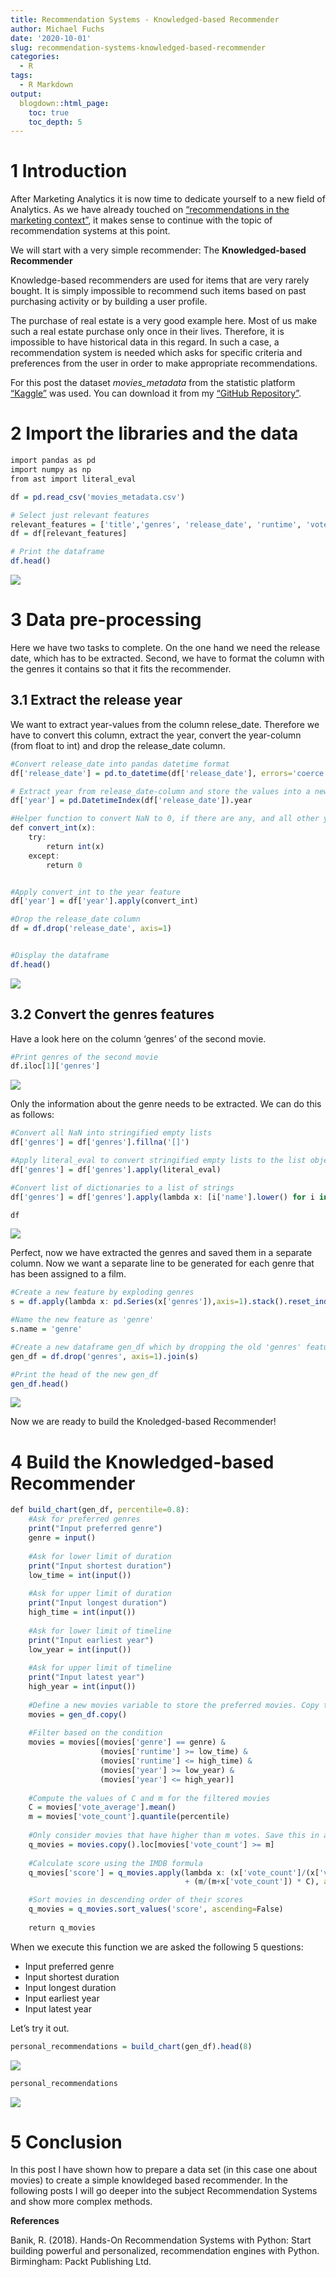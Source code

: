 ```yaml
---
title: Recommendation Systems - Knowledged-based Recommender
author: Michael Fuchs
date: '2020-10-01'
slug: recommendation-systems-knowledged-based-recommender
categories:
  - R
tags:
  - R Markdown
output:
  blogdown::html_page:
    toc: true
    toc_depth: 5
---
```


 


# 1 Introduction

After Marketing Analytics it is now time to dedicate yourself to a new field of Analytics. 
As we have already touched on ["recommendations in the marketing context"](https://michael-fuchs-python.netlify.app/2020/09/08/marketing-product-analytics-and-recommendations/), it makes sense to continue with the topic of recommendation systems at this point. 

We will start with a very simple recommender: The **Knowledged-based Recommender**


Knowledge-based recommenders are used for items that are very rarely bought. It is simply impossible to recommend such items based on past purchasing activity or by building a user profile. 

The purchase of real estate is a very good example here. Most of us make such a real estate purchase only once in their lives. Therefore, it is impossible to have historical data in this regard. In such a case, a recommendation system is needed which asks for specific criteria and preferences from the user in order to make appropriate recommendations.



For this post the dataset *movies_metadata* from the statistic platform ["Kaggle"](https://www.kaggle.com) was used. You can download it from my ["GitHub Repository"](https://github.com/MFuchs1989/Datasets-and-Miscellaneous/tree/main/datasets/Recommendation%20Systems/Knowledged-based%20Recommender).



# 2 Import the libraries and the data

```r
import pandas as pd
import numpy as np
from ast import literal_eval
```

```r
df = pd.read_csv('movies_metadata.csv')

# Select just relevant features
relevant_features = ['title','genres', 'release_date', 'runtime', 'vote_average', 'vote_count']
df = df[relevant_features]

# Print the dataframe
df.head()
```

![](/post/2020-10-01-recommendation-systems-knowledged-based-recommender_files/p85p1.png)


# 3 Data pre-processing

Here we have two tasks to complete. On the one hand we need the release date, which has to be extracted. Second, we have to format the column with the genres it contains so that it fits the recommender. 


## 3.1 Extract the release year

We want to extract year-values from the column relese_date.
Therefore we have to convert this column, extract the year, convert the year-column (from float to int) and drop the release_date column. 

```r
#Convert release_date into pandas datetime format
df['release_date'] = pd.to_datetime(df['release_date'], errors='coerce')

# Extract year from release_date-column and store the values into a new year-column
df['year'] = pd.DatetimeIndex(df['release_date']).year

#Helper function to convert NaN to 0, if there are any, and all other years to integers.
def convert_int(x):
    try:
        return int(x)
    except:
        return 0


#Apply convert_int to the year feature
df['year'] = df['year'].apply(convert_int)

#Drop the release_date column
df = df.drop('release_date', axis=1)


#Display the dataframe
df.head()
```

![](/post/2020-10-01-recommendation-systems-knowledged-based-recommender_files/p85p2.png)


## 3.2 Convert the genres features

Have a look here on the column 'genres' of the second movie.

```r
#Print genres of the second movie
df.iloc[1]['genres']
```

![](/post/2020-10-01-recommendation-systems-knowledged-based-recommender_files/p85p3.png)

Only the information about the genre needs to be extracted. We can do this as follows:


```r
#Convert all NaN into stringified empty lists
df['genres'] = df['genres'].fillna('[]')

#Apply literal_eval to convert stringified empty lists to the list object
df['genres'] = df['genres'].apply(literal_eval)

#Convert list of dictionaries to a list of strings
df['genres'] = df['genres'].apply(lambda x: [i['name'].lower() for i in x] if isinstance(x, list) else [])

df
```

![](/post/2020-10-01-recommendation-systems-knowledged-based-recommender_files/p85p4.png)

Perfect, now we have extracted the genres and saved them in a separate column. 
Now we want a separate line to be generated for each genre that has been assigned to a film. 

```r
#Create a new feature by exploding genres
s = df.apply(lambda x: pd.Series(x['genres']),axis=1).stack().reset_index(level=1, drop=True)

#Name the new feature as 'genre'
s.name = 'genre'

#Create a new dataframe gen_df which by dropping the old 'genres' feature and adding the new 'genre'.
gen_df = df.drop('genres', axis=1).join(s)

#Print the head of the new gen_df
gen_df.head()
```

![](/post/2020-10-01-recommendation-systems-knowledged-based-recommender_files/p85p5.png)

Now we are ready to build the Knoledged-based Recommender!


# 4 Build the Knowledged-based Recommender



```r
def build_chart(gen_df, percentile=0.8):
    #Ask for preferred genres
    print("Input preferred genre")
    genre = input()
    
    #Ask for lower limit of duration
    print("Input shortest duration")
    low_time = int(input())
    
    #Ask for upper limit of duration
    print("Input longest duration")
    high_time = int(input())
    
    #Ask for lower limit of timeline
    print("Input earliest year")
    low_year = int(input())
    
    #Ask for upper limit of timeline
    print("Input latest year")
    high_year = int(input())
    
    #Define a new movies variable to store the preferred movies. Copy the contents of gen_df to movies
    movies = gen_df.copy()
    
    #Filter based on the condition
    movies = movies[(movies['genre'] == genre) & 
                    (movies['runtime'] >= low_time) & 
                    (movies['runtime'] <= high_time) & 
                    (movies['year'] >= low_year) & 
                    (movies['year'] <= high_year)]
    
    #Compute the values of C and m for the filtered movies
    C = movies['vote_average'].mean()
    m = movies['vote_count'].quantile(percentile)
    
    #Only consider movies that have higher than m votes. Save this in a new dataframe q_movies
    q_movies = movies.copy().loc[movies['vote_count'] >= m]
    
    #Calculate score using the IMDB formula
    q_movies['score'] = q_movies.apply(lambda x: (x['vote_count']/(x['vote_count']+m) * x['vote_average']) 
                                       + (m/(m+x['vote_count']) * C), axis=1)

    #Sort movies in descending order of their scores
    q_movies = q_movies.sort_values('score', ascending=False)
    
    return q_movies
```


When we execute this function we are asked the following 5 questions: 

+ Input preferred genre
+ Input shortest duration
+ Input longest duration
+ Input earliest year
+ Input latest year

Let's try it out.

```r
personal_recommendations = build_chart(gen_df).head(8)
```

![](/post/2020-10-01-recommendation-systems-knowledged-based-recommender_files/p85p6.png)


```r
personal_recommendations
```

![](/post/2020-10-01-recommendation-systems-knowledged-based-recommender_files/p85p7.png)


# 5 Conclusion

In this post I have shown how to prepare a data set (in this case one about movies) to create a simple knowldeged based recommender.
In the following posts I will go deeper into the subject Recommendation Systems and show more complex methods. 


**References**

Banik, R. (2018). Hands-On Recommendation Systems with Python: Start building powerful and personalized, recommendation engines with Python. Birmingham: Packt Publishing Ltd.



